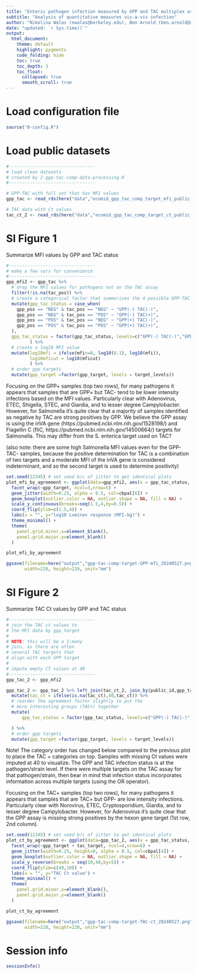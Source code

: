 ```yaml
---
title: "Enteric pathogen infection measured by GPP and TAC multiplex assays"
subtitle: "Analysis of quantitative measures vis-a-vis infection"
author: "Nikolina Walas (nwalas@berkeley.edu), Ben Arnold (ben.arnold@ucsf.edu)"
date: "updated: `r Sys.time()`"
output: 
  html_document:
    theme: default
    highlight: pygments
    code_folding: hide
    toc: true
    toc_depth: 3
    toc_float:
      collapsed: true
      smooth_scroll: true
---
```


# Load configuration file

```r
source("0-config.R")
```

# Load public datasets

```r
#---------------------------------
# load clean datasets
# created by 2-gpp-tac-comp-data-processing.R
#---------------------------------

# GPP-TAC with full set that has MFI values
gpp_tac <- read_rds(here("data","ecomid_gpp_tac_comp_target_mfi_public_2025-01-07.rds"))

# TAC data with Ct values
tac_ct_2 <- read_rds(here("data","ecomid_gpp_tac_comp_target_ct_public_2025-01-07.rds")) 
```


# SI Figure 1

Summarize MFI values by GPP and TAC status

```r
#---------------------------------
# make a few vars for convenience
#---------------------------------
gpp_mfi2 <- gpp_tac %>%
  # drop the MFI values for pathogens not on the TAC assay
  filter(!is.na(tac_pos)) %>%
  # create a categorical factor that summarizes the 4 possible GPP-TAC call combos
  mutate(gpp_tac_status = case_when(
    gpp_pos == "NEG" & tac_pos == "NEG" ~ "GPP(-) TAC(-)",
    gpp_pos == "NEG" & tac_pos == "POS" ~ "GPP(-) TAC(+)",
    gpp_pos == "POS" & tac_pos == "NEG" ~ "GPP(+) TAC(-)",
    gpp_pos == "POS" & tac_pos == "POS" ~ "GPP(+) TAC(+)",
  ), 
  gpp_tac_status = factor(gpp_tac_status, levels=c("GPP(-) TAC(-)","GPP(-) TAC(+)","GPP(+) TAC(-)","GPP(+) TAC(+)"))
         ) %>%
  # create a log10 MFI value
  mutate(log10mfi = ifelse(mfi<=0, log10(0.1), log10(mfi)),
         log10mficut = log10(mficut)
         ) %>%
  # order gpp targets
  mutate(gpp_target =factor(gpp_target, levels = target_levels))

```


Focusing on the GPP+ samples (top two rows), for many pathogens it appears that samples that are GPP+ but TAC- tend to be lower intensity infections based on the MFI values.  Particularly clear with  Adenovirus, ETEC, Shigella, STEC, and Giardia, and to lesser degree Campylobacter.  However, for Salmonella it's quite clear that a majority of samples identified as negative by TAC are strong positives by GPP.  We believe the GPP assay is using the inVA gene (https://pubmed.ncbi.nlm.nih.gov/1528198/) and Flagellin C (fliC, https://pubmed.ncbi.nlm.nih.gov/14500664/) targets for Salmonella. This may differ from the S. enterica target used on TAC?

(also note: there are some high Salmonella MFI values even for the GPP- TAC- samples, because the positive determination for TAC is a combination of two targets and a moderate MFI of the inVA gene is considered indeterminant, and so the second target is used to determine positivity)

```r

set.seed(12345) # set seed b/c of jitter to get identical plots
plot_mfi_by_agreement <- ggplot(data=gpp_mfi2, aes(x = gpp_tac_status, y=log10mfi)) +
  facet_wrap(~gpp_target, ncol=3,nrow=5) + 
  geom_jitter(width=0.25, alpha = 0.5, col=cbpal[6]) +
  geom_boxplot(outlier.color = NA, outlier.shape = NA, fill = NA) +
  scale_y_continuous(breaks=seq(1.5,4,by=0.5)) +
  coord_flip(ylim=c(1.5,4)) + 
  labs(x = "", y="log10 Luminex response (MFI-bg)") +
  theme_minimal() +
  theme(
    panel.grid.minor.x=element_blank(),
    panel.grid.major.y=element_blank()
  )

plot_mfi_by_agreement

ggsave(filename=here("output","gpp-tac-comp-target-GPP-mfi_20240527.png"), plot_mfi_by_agreement, device="png", 
       width=220, height=220, unit="mm")


```

# SI Figure 2

Summarize TAC Ct values by GPP and TAC status

```r
#---------------------------------
# join the TAC ct values to
# the MFI data by gpp_target
# 
# NOTE: this will be a 1:many
# join, as there are often
# several TAC targets that 
# align with each GPP target
#
# impute empty CT values at 40
#---------------------------------
gpp_tac_2 <- gpp_mfi2 

gpp_tac_2 <- gpp_tac_2 %>% left_join(tac_ct_2, join_by(public_id,gpp_target), relationship = "one-to-many") %>%
  mutate(tac_ct = ifelse(is.na(tac_ct),40,tac_ct)) %>%
  # reorder the agreement factor slightly to put the
  # more interesting groups (TAC+) together
  mutate(
      gpp_tac_status = factor(gpp_tac_status, levels=c("GPP(-) TAC(-)","GPP(+) TAC(-)","GPP(-) TAC(+)","GPP(+) TAC(+)"))

  ) %>%
  # order gpp targets
  mutate(gpp_target =factor(gpp_target, levels = target_levels))

```

Note!  The category order has changed below compared to the previous plot to place the TAC + categories on top. Samples with missing Ct values were imputed at 40 to visualize.  The GPP and TAC infection status is at the pathogen/strain level. If there were multiple targets on the TAC assay for that pathogen/strain, then bear in mind that infection status incorporates information across multiple targets (using the OR operator). 

Focusing on the TAC+ samples (top two rows), for many pathogens it appears that samples that are TAC+ but GPP- are low intensity infections.  Particularly clear with  Norovirus, ETEC, Cryptosporidium, Giardia, and to lesser degree Campylobacter.  However, for Adenovirus it's quite clear that the GPP assay is missing strong positives by the hexon gene target (1st row, 2nd column). 

```r

set.seed(12345) # set seed b/c of jitter to get identical plots
plot_ct_by_agreement <- ggplot(data=gpp_tac_2, aes(x = gpp_tac_status, y=tac_ct)) +
  facet_wrap(~gpp_target + tac_target, ncol=4,nrow=6) + 
  geom_jitter(width=0.25, height=0, alpha = 0.5, col=cbpal[4]) +
  geom_boxplot(outlier.color = NA, outlier.shape = NA, fill = NA) +
  scale_y_reverse(breaks = seq(10,40,by=5)) + 
  coord_flip(ylim=c(40,10)) +
  labs(x = "", y="TAC Ct value") +
  theme_minimal() +
  theme(
    panel.grid.minor.x=element_blank(),
    panel.grid.major.y=element_blank()
  )

plot_ct_by_agreement

ggsave(filename=here("output","gpp-tac-comp-target-TAC-ct_20240527.png"), plot_ct_by_agreement, device="png", 
       width=220, height=220, unit="mm")


```


# Session info
```r
sessionInfo()
```



